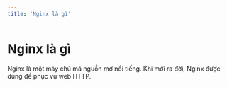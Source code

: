 ```yaml
---
title: 'Nginx là gì'
---
```


# Nginx là gì

Nginx là một máy chủ mã nguồn mở nổi tiếng. Khi mới ra đời, Nginx được dùng để phục vụ web HTTP.
